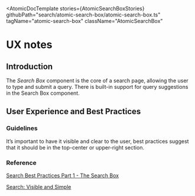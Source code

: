 
<Meta of={AtomicSearchBoxStories} />

<AtomicDocTemplate
  stories={AtomicSearchBoxStories}
  githubPath="search/atomic-search-box/atomic-search-box.ts"
  tagName="atomic-search-box"
  className="AtomicSearchBox"
>
# UX notes

## Introduction

The _Search Box_ component is the core of a search page, allowing the user to type and submit a query.
There is built-in support for query suggestions in the Search Box component.

## User Experience and Best Practices

### Guidelines

It’s important to have it visible and clear to the user, best practices suggest that it should be in the top-center or upper-right section.

### Reference

[Search Best Practices Part 1 - The Search Box](https://source.coveo.com/2017/09/06/search-best-practices-1/)

[Search: Visible and Simple](https://www.nngroup.com/articles/search-visible-and-simple/)

</AtomicDocTemplate>
